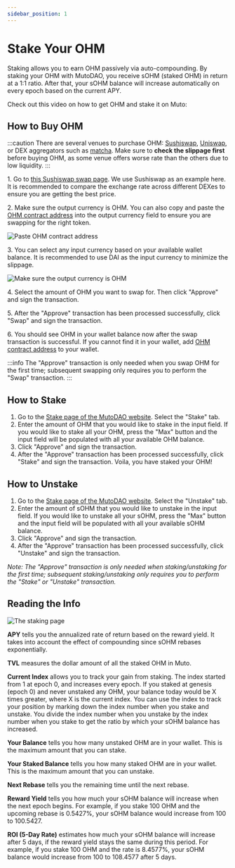 ```yaml
---
sidebar_position: 1
---
```



# Stake Your OHM

Staking allows you to earn OHM passively via auto-compounding. By staking your OHM with MutoDAO, you receive sOHM (staked OHM) in return at a 1:1 ratio. After that, your sOHM balance will increase automatically on every epoch based on the current APY.

Check out this video on how to get OHM and stake it on Muto:

<YouTube youTubeId="aXAE1ikVMpM" alt="How to get OHM and stake it on Muto"/>

## How to Buy OHM

:::caution
There are several venues to purchase OHM: [Sushiswap](https://app.sushi.com/swap), [Uniswap](https://app.uniswap.org/#/swap), or DEX aggregators such as [matcha](https://matcha.xyz/). Make sure to **check the slippage first** before buying OHM, as some venue offers worse rate than the others due to low liquidity.
:::

1\. Go to [this Sushiswap swap page](https://app.sushi.com/swap?outputCurrency=0x383518188c0c6d7730d91b2c03a03c837814a899). We use Sushiswap as an example here. It is recommended to compare the exchange rate across different DEXes to ensure you are getting the best price.

2\. Make sure the output currency is OHM. You can also copy and paste the [OHM contract address](../contracts/tokens#ohm) into the output currency field to ensure you are swapping for the right token.

![Paste OHM contract address](/gitbook/assets/ohm_contract.png)

3\. You can select any input currency based on your available wallet balance. It is recommended to use DAI as the input currency to minimize the slippage.

![Make sure the output currency is OHM](/gitbook/assets/buy_ohm.png)

4\. Select the amount of OHM you want to swap for. Then click "Approve" and sign the transaction.

5\. After the "Approve" transaction has been processed successfully, click "Swap" and sign the transaction.

6\. You should see OHM in your wallet balance now after the swap transaction is successful. If you cannot find it in your wallet, add [OHM contract address](../contracts/tokens#ohm) to your wallet.

:::info
The "Approve" transaction is only needed when you swap OHM for the first time; subsequent swapping only requires you to perform the "Swap" transaction.
:::

## How to Stake

1. Go to the [Stake page of the MutoDAO website](https://app.Mutodao.finance/#/). Select the "Stake" tab.
2. Enter the amount of OHM that you would like to stake in the input field. If you would like to stake all your OHM, press the "Max" button and the input field will be populated with all your available OHM balance.
3. Click "Approve" and sign the transaction.
4. After the "Approve" transaction has been processed successfully, click "Stake" and sign the transaction. Voila, you have staked your OHM!

## How to Unstake

1. Go to the [Stake page of the MutoDAO website](https://app.Mutodao.finance/#/). Select the "Unstake" tab.
2. Enter the amount of sOHM that you would like to unstake in the input field. If you would like to unstake all your sOHM, press the "Max" button and the input field will be populated with all your available sOHM balance.
3. Click "Approve" and sign the transaction.
4. After the "Approve" transaction has been processed successfully, click "Unstake" and sign the transaction.

_Note: The "Approve" transaction is only needed when staking/unstaking for the first time; subsequent staking/unstaking only requires you to perform the "Stake" or "Unstake" transaction._

## Reading the Info

![The staking page](/gitbook/assets/staking\_page\_index.png)

**APY** tells you the annualized rate of return based on the reward yield. It takes into account the effect of compounding since sOHM rebases exponentially.

**TVL** measures the dollar amount of all the staked OHM in Muto.

**Current Index** allows you to track your gain from staking. The index started from 1 at epoch 0, and increases every epoch. If you staked at genesis (epoch 0) and never unstaked any OHM, your balance today would be X times greater, where X is the current index. You can use the index to track your position by marking down the index number when you stake and unstake. You divide the index number when you unstake by the index number when you stake to get the ratio by which your sOHM balance has increased.

**Your Balance** tells you how many unstaked OHM are in your wallet. This is the maximum amount that you can stake.

**Your Staked Balance** tells you how many staked OHM are in your wallet. This is the maximum amount that you can unstake.

**Next Rebase** tells you the remaining time until the next rebase.

**Reward Yield** tells you how much your sOHM balance will increase when the next epoch begins. For example, if you stake 100 OHM and the upcoming rebase is 0.5427%, your sOHM balance would increase from 100 to 100.5427.

**ROI (5-Day Rate)** estimates how much your sOHM balance will increase after 5 days, if the reward yield stays the same during this period. For example, if you stake 100 OHM and the rate is 8.4577%, your sOHM balance would increase from 100 to 108.4577 after 5 days.